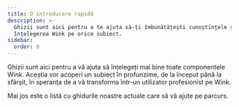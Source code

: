 ```yaml
---
title: O introducere rapidă
description: >-
  Ghizii sunt aici pentru a te ajuta să-ți îmbunătățești cunoștințele și
  înțelegerea Wink pe orice subiect.
sidebar:
  order: 0
---
```


Ghizii sunt aici pentru a vă ajuta să înțelegeți mai bine toate componentele Wink.
Aceștia vor acoperi un subiect în profunzime, de la început până la sfârșit, în speranța de a vă transforma într-un utilizator profesionist pe Wink.

Mai jos este o listă cu ghidurile noastre actuale care să vă ajute pe parcurs.

<LinkCard title="Descoperă oferte excelente" description="The guide gives you some tips on how to search for things to sell on Wink." href="/guides/discover-great-deals/" />


<LinkCard title="Butonul REZERVĂ ACUM" description="This guide steps hotels through how to do the simplest integration with Wink with a 'Book Now' button." href="/guides/the-book-now-button/" />


<LinkCard title="Perspectivă pentru începători" description="This guides shows you how to use analytics effectively from the perspective of a supplier and an affiliate." href="/guides/insight-for-dummies/" />


<LinkCard title="Integrarea cu TripPay" description="The guide gives you step-by-step instructions on how to do a full integration with TripPay as a travel company wishing to outsource the payment process." href="/guides/integrating-with-trip-pay/" />

